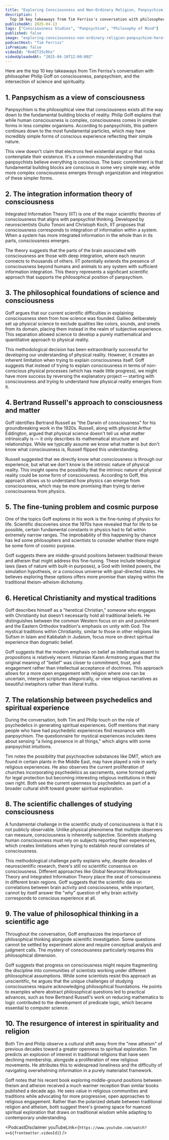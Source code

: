 ```yaml
---
title: "Exploring Consciousness and Non-Ordinary Religion, Panpsychism, and Heretical Ideas — Philip Goff"
description: |
  Top 10 key takeaways from Tim Ferriss's conversation with philosopher Philip Goff on consciousness, panpsychism, and the intersection of science and spirituality.
publishedAt: 2025-04-13
tags: ["Consciousness Studies", "Panpsychism", "Philosophy of Mind"]
published: false
image: "exploring-consciousness-non-ordinary-religion-panpsychism-heretical-ideas-philip-goff.jpg"
podcastHost: "Tim Ferriss"
isPremium: false
videoId: "Rn0IT25cRhs"
videoUploadedAt: "2025-04-10T12:00:00Z"
---
```



<PodcastSummaryPageLayout frontmatter={frontmatter}>

Here are the top 10 key takeaways from Tim Ferriss's conversation with philosopher Philip Goff on consciousness, panpsychism, and the intersection of science and spirituality.

## 1. Panpsychism as a view of consciousness

Panpsychism is the philosophical view that consciousness exists all the way down to the fundamental building blocks of reality. Philip Goff explains that while human consciousness is complex, consciousness comes in simpler forms in less complex organisms. According to panpsychists, this pattern continues down to the most fundamental particles, which may have incredibly simple forms of conscious experience reflecting their simple nature.

This view doesn't claim that electrons feel existential angst or that rocks contemplate their existence. It's a common misunderstanding that panpsychists believe everything is conscious. The basic commitment is that fundamental building blocks are conscious in some very simple way, while more complex consciousness emerges through organization and integration of these simpler forms.

## 2. The integration information theory of consciousness

Integrated Information Theory (IIT) is one of the major scientific theories of consciousness that aligns with panpsychist thinking. Developed by neuroscientists Giulio Tononi and Christoph Koch, IIT proposes that consciousness corresponds to integration of information within a system. When a system has more integrated information in the whole than in its parts, consciousness emerges.

The theory suggests that the parts of the brain associated with consciousness are those with deep integration, where each neuron connects to thousands of others. IIT potentially extends the presence of consciousness beyond humans and animals to any system with sufficient information integration. This theory represents a significant scientific approach that supports the philosophical position of panpsychism.

## 3. The philosophical foundations of science and consciousness

Goff argues that our current scientific difficulties in explaining consciousness stem from how science was founded. Galileo deliberately set up physical science to exclude qualities like colors, sounds, and smells from its domain, placing them instead in the realm of subjective experience. This separation allowed science to develop a purely mathematical and quantitative approach to physical reality.

This methodological decision has been extraordinarily successful for developing our understanding of physical reality. However, it creates an inherent limitation when trying to explain consciousness itself. Goff suggests that instead of trying to explain consciousness in terms of non-conscious physical processes (which has made little progress), we might have more success by reversing the explanatory project — starting with consciousness and trying to understand how physical reality emerges from it.

## 4. Bertrand Russell's approach to consciousness and matter

Goff identifies Bertrand Russell as "the Darwin of consciousness" for his groundbreaking work in the 1920s. Russell, along with physicist Arthur Eddington, argued that physical science doesn't tell us what matter intrinsically is — it only describes its mathematical structure and relationships. While we typically assume we know what matter is but don't know what consciousness is, Russell flipped this understanding.

Russell suggested that we directly know what consciousness is through our experience, but what we don't know is the intrinsic nature of physical reality. This insight opens the possibility that the intrinsic nature of physical reality could be some form of consciousness. According to Goff, this approach allows us to understand how physics can emerge from consciousness, which may be more promising than trying to derive consciousness from physics.

## 5. The fine-tuning problem and cosmic purpose

One of the topics Goff explores in his work is the fine-tuning of physics for life. Scientific discoveries since the 1970s have revealed that for life to be possible, certain fundamental constants in physics had to fall within extremely narrow ranges. The improbability of this happening by chance has led some philosophers and scientists to consider whether there might be some form of cosmic purpose.

Goff suggests there are middle-ground positions between traditional theism and atheism that might address this fine-tuning. These include teleological laws (laws of nature with built-in purposes), a God with limited powers, the simulation hypothesis, or a conscious universe with goal-directed states. He believes exploring these options offers more promise than staying within the traditional theism-atheism dichotomy.

## 6. Heretical Christianity and mystical traditions

Goff describes himself as a "heretical Christian," someone who engages with Christianity but doesn't necessarily hold all traditional beliefs. He distinguishes between the common Western focus on sin and punishment and the Eastern Orthodox tradition's emphasis on unity with God. The mystical traditions within Christianity, similar to those in other religions like Sufism in Islam and Kabbalah in Judaism, focus more on direct spiritual experience than dogmatic belief.

Goff suggests that the modern emphasis on belief as intellectual assent to propositions is relatively recent. Historian Karen Armstrong argues that the original meaning of "belief" was closer to commitment, trust, and engagement rather than intellectual acceptance of doctrines. This approach allows for a more open engagement with religion where one can be uncertain, interpret scriptures allegorically, or view religious narratives as beautiful metaphors rather than literal truths.

## 7. The relationship between psychedelics and spiritual experience

During the conversation, both Tim and Philip touch on the role of psychedelics in generating spiritual experiences. Goff mentions that many people who have had psychedelic experiences find resonance with panpsychism. The questionnaire for mystical experiences includes items about sensing "a living presence in all things," which aligns with some panpsychist intuitions.

Tim notes the possibility that psychoactive substances like DMT, which are found in certain plants in the Middle East, may have played a role in early religious experiences. He also observes the current proliferation of churches incorporating psychedelics as sacraments, some formed partly for legal protection but becoming interesting religious institutions in their own right. Both see the current openness to psychedelics as part of a broader cultural shift toward greater spiritual exploration.

## 8. The scientific challenges of studying consciousness

A fundamental challenge in the scientific study of consciousness is that it is not publicly observable. Unlike physical phenomena that multiple observers can measure, consciousness is inherently subjective. Scientists studying human consciousness must rely on subjects reporting their experiences, which creates limitations when trying to establish neural correlates of consciousness.

This methodological challenge partly explains why, despite decades of neuroscientific research, there's still no scientific consensus on consciousness. Different approaches like Global Neuronal Workspace Theory and Integrated Information Theory place the seat of consciousness in different brain regions. Goff suggests that the scientific data on correlations between brain activity and consciousness, while important, cannot by itself answer the "why" question of why brain activity corresponds to conscious experience at all.

## 9. The value of philosophical thinking in a scientific age

Throughout the conversation, Goff emphasizes the importance of philosophical thinking alongside scientific investigation. Some questions cannot be settled by experiment alone and require conceptual analysis and judgment calls. The mystery of consciousness particularly requires this philosophical dimension.

Goff suggests that progress on consciousness might require fragmenting the discipline into communities of scientists working under different philosophical assumptions. While some scientists resist this approach as unscientific, he argues that the unique challenges of studying consciousness require acknowledging philosophical foundations. He points to examples where abstract philosophical questions led to practical advances, such as how Bertrand Russell's work on reducing mathematics to logic contributed to the development of predicate logic, which became essential to computer science.

## 10. The resurgence of interest in spirituality and religion

Both Tim and Philip observe a cultural shift away from the "new atheism" of previous decades toward a greater openness to spiritual exploration. Tim predicts an explosion of interest in traditional religions that have seen declining membership, alongside a proliferation of new religious movements. He attributes this to widespread loneliness and the difficulty of navigating overwhelming information in a purely materialist framework.

Goff notes that his recent book exploring middle-ground positions between theism and atheism received a much warmer reception than similar books published a decade ago. He sees value in religious communities and traditions while advocating for more progressive, open approaches to religious engagement. Rather than the polarized debate between traditional religion and atheism, both suggest there's growing space for nuanced spiritual exploration that draws on traditional wisdom while adapting to contemporary understanding.

<PodcastDisclaimer
  youTubeLink={`https://www.youtube.com/watch?v=${frontmatter.videoId}`}
/>

</PodcastSummaryPageLayout>
